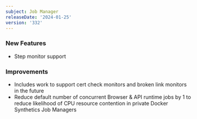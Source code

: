 ```yaml
---
subject: Job Manager
releaseDate: '2024-01-25'
version: '332'
---
```


### New Features
* Step monitor support

### Improvements
* Includes work to support cert check monitors and broken link monitors in the future
* Reduce default number of concurrent Browser & API runtime jobs by 1 to reduce likelihood of CPU resource contention in private Docker Synthetics Job Managers
